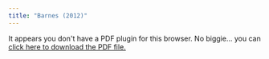 ```yaml
---
title: "Barnes (2012)"
---
```


```{=html}
<object data="barnes.pdf" type="application/pdf" width="100%" height="100%" style="min-height:100vh;">
    <p>It appears you don't have a PDF plugin for this browser.
    No biggie... you can <a href="barnes.pdf">click here to
    download the PDF file.</a></p>
</object>
```